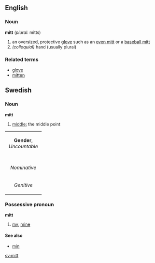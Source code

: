 ==English==
===Noun===
'''mitt''' (''plural'': mitts)
#an oversized, protective [[glove]] such as an [[oven mitt]] or a [[baseball mitt]]
#''(colloquial)'' hand (usually plural)
===Related terms===
*[[glove]]
*[[mitten]]

==Swedish==
===Noun===
'''mitt'''

#[[middle]]; the middle point

{| border=1 cellspacing=0
| bgcolor="#FFFFF0" colspan=5 align=center | '''Gender''', ''Uncountable''
|-
|- bgcolor="#FFFFF0" align=center
| width=105 |
| width=105 | ''Indefinite'' 
| width=105 | ''Definite'' 
|- align=center
| width=105 bgcolor="#FFFFF0" | ''Nominative'' 
| [[mitt]]
| [[mitten]]
|- align=center
| width=105 bgcolor="#FFFFF0" | ''Genitive'' 
| [[mitts]]
| [[mittens]]
|}


===Possessive pronoun===
'''mitt'''

#[[my]], [[mine]]

====See also====
*[[min#Swedish|min]]


[[sv:mitt]]